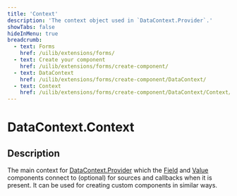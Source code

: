 ```yaml
---
title: 'Context'
description: 'The context object used in `DataContext.Provider`.'
showTabs: false
hideInMenu: true
breadcrumb:
  - text: Forms
    href: /uilib/extensions/forms/
  - text: Create your component
    href: /uilib/extensions/forms/create-component/
  - text: DataContext
    href: /uilib/extensions/forms/create-component/DataContext/
  - text: Context
    href: /uilib/extensions/forms/create-component/DataContext/Context/
---
```


# DataContext.Context

## Description

The main context for [DataContext.Provider](/uilib/extensions/forms/create-component/DataContext/Provider) which the [Field](/uilib/extensions/forms/base-fields/) and [Value](/uilib/extensions/forms/create-component/Value/) components connect to (optional) for sources and callbacks when it is present. It can be used for creating custom components in similar ways.
